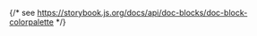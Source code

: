 {/* see https://storybook.js.org/docs/api/doc-blocks/doc-block-colorpalette */}

<Meta title="Tokens/Colors" />

<ColorPalette>
  <ColorItem
    title="Neutral"
    subtitle="Neutral colors for backgrounds, text, and borders"
    colors={{
      5: 'oklch(0.1 0.01 70)',
      4: 'oklch(0.3 0.01 70)',
      3: 'oklch(0.5 0.01 70)',
      2: 'oklch(0.7 0.01 70)',
      1: 'oklch(0.9 0.01 70)',
    }}
  />
  <ColorItem
    title="Primary"
    subtitle="SUWO's brand color"
    colors={{
      5: 'oklch(0.1 0.01 70)',
      4: 'oklch(0.3 0.05 70)',
      3: 'oklch(0.5 0.1 70)',
      2: 'oklch(0.7 0.2 70)',
      1: 'oklch(0.9 0.1 70)',
    }}
  />
</ColorPalette>
